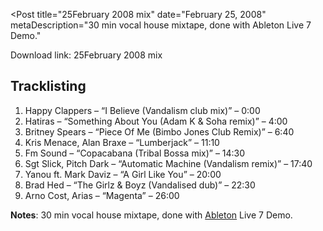 
<Post
  title="25February 2008 mix"
  date="February 25, 2008"
  metaDescription="30 min vocal house mixtape, done with Ableton Live 7 Demo."
>

Download link: 25February 2008 mix

## Tracklisting

1. Happy Clappers – “I Believe (Vandalism club mix)” – 0:00
2. Hatiras – “Something About You (Adam K & Soha remix)” – 4:00
3. Britney Spears – “Piece Of Me (Bimbo Jones Club Remix)” – 6:40
4. Kris Menace, Alan Braxe – “Lumberjack” – 11:10
5. Fm Sound – “Copacabana (Tribal Bossa mix)” – 14:30
6. Sgt Slick, Pitch Dark – “Automatic Machine (Vandalism remix)” – 17:40
7. Yanou ft. Mark Daviz – “A Girl Like You” – 20:00
8. Brad Hed – “The Girlz & Boyz (Vandalised dub)” – 22:30
9. Arno Cost, Arias – “Magenta” – 26:00

**Notes**: 30 min vocal house mixtape, done with [Ableton](https://www.ableton.com/) Live 7 Demo.

</Post>